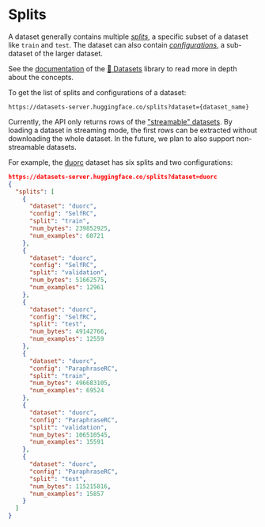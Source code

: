 # Splits

A dataset generally contains multiple *[splits](https://huggingface.co/docs/datasets/load_hub#splits)*, a specific subset of a dataset like `train` and `test`. The dataset can also contain *[configurations](https://huggingface.co/docs/datasets/load_hub#configurations)*, a sub-dataset of the larger dataset.

See the [documentation](https://huggingface.co/docs/datasets) of the [🤗 Datasets](https://github.com/huggingface/datasets) library to read more in depth about the concepts.

To get the list of splits and configurations of a dataset:

  ```
  https://datasets-server.huggingface.co/splits?dataset={dataset_name}
  ```

<Tip warning={true}>
 Currently, the API only returns rows of the <a href="https://huggingface.co/docs/datasets/stream">"streamable" datasets</a>. By loading a dataset in streaming mode, the first rows can be extracted without downloading the whole dataset. In the future, we plan to also support non-streamable datasets.
</Tip>


For example, the [duorc](https://huggingface.co/datasets/duorc) dataset has six splits and two configurations:

```json
https://datasets-server.huggingface.co/splits?dataset=duorc
{
  "splits": [
    {
      "dataset": "duorc",
      "config": "SelfRC",
      "split": "train",
      "num_bytes": 239852925,
      "num_examples": 60721
    },
    {
      "dataset": "duorc",
      "config": "SelfRC",
      "split": "validation",
      "num_bytes": 51662575,
      "num_examples": 12961
    },
    {
      "dataset": "duorc",
      "config": "SelfRC",
      "split": "test",
      "num_bytes": 49142766,
      "num_examples": 12559
    },
    {
      "dataset": "duorc",
      "config": "ParaphraseRC",
      "split": "train",
      "num_bytes": 496683105,
      "num_examples": 69524
    },
    {
      "dataset": "duorc",
      "config": "ParaphraseRC",
      "split": "validation",
      "num_bytes": 106510545,
      "num_examples": 15591
    },
    {
      "dataset": "duorc",
      "config": "ParaphraseRC",
      "split": "test",
      "num_bytes": 115215816,
      "num_examples": 15857
    }
  ]
}
```
